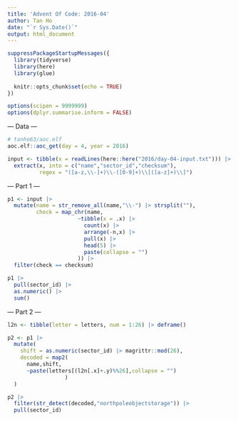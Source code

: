 ```yaml
---
title: 'Advent Of Code: 2016-04'
author: Tan Ho
date: "`r Sys.Date()`"
output: html_document
---
```


```r
suppressPackageStartupMessages({
  library(tidyverse)
  library(here)
  library(glue)
  
  knitr::opts_chunk$set(echo = TRUE)
})

options(scipen = 9999999)
options(dplyr.summarise.inform = FALSE)
```

--- Data ---

```r
# tanho63/aoc.elf
aoc.elf::aoc_get(day = 4, year = 2016)
```

```r
input <- tibble(x = readLines(here::here("2016/day-04-input.txt"))) |> 
  extract(x, into = c("name","sector_id","checksum"),
          regex = "([a-z,\\-]+)\\-([0-9]+)\\[([a-z]+)\\]")
```

--- Part 1 ---

```r
p1 <- input |> 
  mutate(name = str_remove_all(name,"\\-") |> strsplit(""),
         check = map_chr(name,
                      ~tibble(x = .x) |> 
                        count(x) |> 
                        arrange(-n,x) |> 
                        pull(x) |> 
                        head(5) |> 
                        paste(collapse = "")
                      )) |>
  filter(check == checksum)

p1 |> 
  pull(sector_id) |> 
  as.numeric() |> 
  sum()

```

--- Part 2 ---

```r

l2n <- tibble(letter = letters, num = 1:26) |> deframe()

p2 <- p1 |> 
  mutate(
    shift = as.numeric(sector_id) |> magrittr::mod(26),
    decoded = map2(
      name,shift,
      ~paste(letters[(l2n[.x]+.y)%%26],collapse = "")
                  )
  )

p2 |> 
  filter(str_detect(decoded,"northpoleobjectstorage")) |> 
  pull(sector_id)

```

